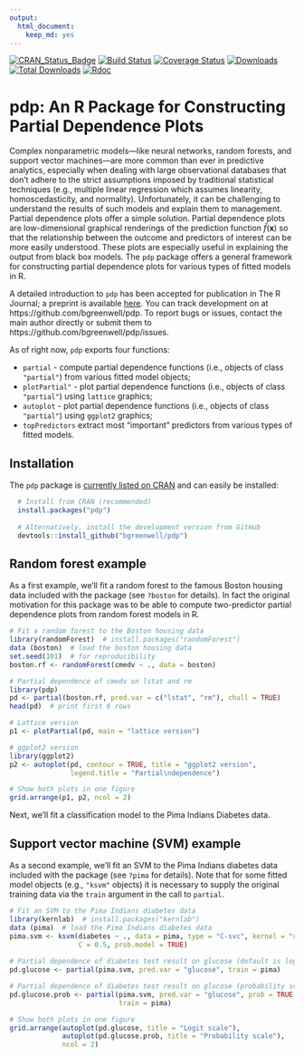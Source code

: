 ```yaml
---
output: 
  html_document: 
    keep_md: yes
---
```

[![CRAN\_Status\_Badge](http://www.r-pkg.org/badges/version/pdp)](https://cran.r-project.org/package=pdp)
[![Build Status](https://travis-ci.org/bgreenwell/pdp.svg?branch=master)](https://travis-ci.org/bgreenwell/pdp)
[![Coverage Status](https://img.shields.io/codecov/c/github/bgreenwell/pdp.svg)](https://codecov.io/github/bgreenwell/pdp?branch=master)
[![Downloads](http://cranlogs.r-pkg.org/badges/pdp)](http://cranlogs.r-pkg.org/badges/pdp)
[![Total Downloads](http://cranlogs.r-pkg.org/badges/grand-total/pdp)](http://cranlogs.r-pkg.org/badges/grand-total/pdp)
[![Rdoc](http://www.rdocumentation.org/badges/version/pdp)](http://www.rdocumentation.org/packages/pdp)

# pdp: An R Package for Constructing Partial Dependence Plots

Complex nonparametric models---like neural networks, random forests, and support vector machines---are more common than ever in predictive analytics, especially when dealing with large observational databases that don't adhere to the strict assumptions imposed by traditional statistical techniques (e.g., multiple linear regression which assumes linearity, homoscedasticity, and normality). Unfortunately, it can be challenging to understand the results of such models and explain them to management. Partial dependence plots offer a simple solution. Partial dependence plots are low-dimensional graphical renderings of the prediction function $\widehat{f}\left(\boldsymbol{x}\right)$ so that the relationship between the outcome and predictors of interest can be more easily understood. These plots are especially useful in explaining the output from black box models. The `pdp` package offers a general framework for constructing partial dependence plots for various types of fitted models in R. 

A detailed introduction to `pdp` has been accepted for publication in The R Journal; a preprint is available [here](https://github.com/bgreenwell/pdp-paper/blob/master/RJwrapper.pdf). You can track development on  at https://github.com/bgreenwell/pdp. To report bugs or issues, contact the main author directly or submit them to https://github.com/bgreenwell/pdp/issues. 

As of right now, `pdp` exports four functions:

* `partial` - compute partial dependence functions (i.e., objects of class `"partial"`) from various fitted model objects;
* `plotPartial"` - plot partial dependence functions (i.e., objects of class `"partial"`) using `lattice` graphics;
* `autoplot` - plot partial dependence functions (i.e., objects of class `"partial"`) using `ggplot2` graphics;
* `topPredictors` extract most "important" predictors from various types of fitted models.

## Installation

The `pdp` package is [currently listed on CRAN](https://CRAN.R-project.org/package=pdp) and can easily be installed:
```r
  # Install from CRAN (recommended)
  install.packages("pdp")
  
  # Alternatively, install the development version from GitHub
  devtools::install_github("bgreenwell/pdp")
```

## Random forest example

As a first example, we'll fit a random forest to the famous Boston housing data included with the package (see `?boston` for details). In fact the original motivation for this package was to be able to compute two-predictor partial dependence plots from random forest models in R. 
```r
# Fit a random forest to the Boston housing data
library(randomForest)  # install.packages("randomForest")
data (boston)  # load the boston housing data
set.seed(101)  # for reproducibility
boston.rf <- randomForest(cmedv ~ ., data = boston)

# Partial dependence of cmedv on lstat and rm
library(pdp)
pd <- partial(boston.rf, pred.var = c("lstat", "rm"), chull = TRUE)
head(pd)  # print first 6 rows

# Lattice version
p1 <- plotPartial(pd, main = "lattice version")

# ggplot2 version
library(ggplot2)
p2 <- autoplot(pd, contour = TRUE, title = "ggplot2 version", 
               legend.title = "Partial\ndependence")

# Show both plots in one figure
grid.arrange(p1, p2, ncol = 2)
```

Next, we'll fit a classification model to the Pima Indians Diabetes data.

## Support vector machine (SVM) example

As a second example, we'll fit an SVM to the Pima Indians diabetes data included with the package (see `?pima` for details). Note that for some fitted model objects (e.g., `"ksvm"` objects) it is necessary to supply the original training data via the `train` argument in the call to `partial`.

```r
# Fit an SVM to the Pima Indians diabetes data
library(kernlab)  # install.packages("kernlab")
data (pima)  # load the Pima Indians diabetes data
pima.svm <- ksvm(diabetes ~ ., data = pima, type = "C-svc", kernel = "rbfdot",
                 C = 0.5, prob.model = TRUE)
 
# Partial dependence of diabetes test result on glucose (default is logit scale)
pd.glucose <- partial(pima.svm, pred.var = "glucose", train = pima)

# Partial dependence of diabetes test result on glucose (probability scale)
pd.glucose.prob <- partial(pima.svm, pred.var = "glucose", prob = TRUE, 
                           train = pima)

# Show both plots in one figure
grid.arrange(autoplot(pd.glucose, title = "Logit scale"), 
             autoplot(pd.glucose.prob, title = "Probability scale"), 
             ncol = 2)
```
